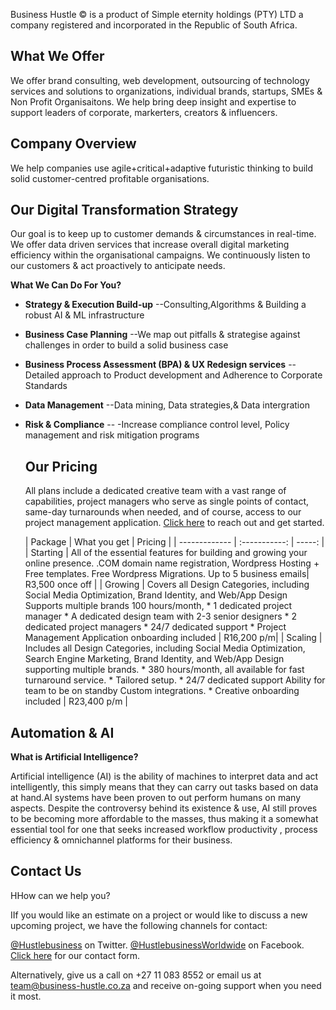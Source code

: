 Business Hustle © is a product of Simple eternity holdings (PTY) LTD a company registered and incorporated in the Republic of South Africa.

## What We Offer

We offer brand consulting, web development, outsourcing of technology services and solutions to organizations, individual brands, startups, SMEs & Non Profit Organisaitons. We help bring deep insight and expertise to support leaders of corporate, markerters, creators & influencers.

## Company Overview

We help companies use agile+critical+adaptive futuristic thinking to build solid customer-centred profitable organisations.

## Our Digital Transformation Strategy

Our goal is to keep up to customer demands & circumstances in real-time. We offer data driven services that increase overall digital marketing efficiency within the organisational campaigns. We continuously listen to our customers & act proactively to anticipate needs.

**What We Can Do For You?**

* **Strategy & Execution Build-up**
  --Consulting,Algorithms & Building a robust AI & ML infrastructure 
  
* **Business Case Planning**
  --We map out pitfalls & strategise against challenges in order to build a solid business case
  
* **Business Process Assessment (BPA) & UX Redesign services**
 --Detailed approach to Product development and Adherence to Corporate Standards

* **Data Management**
  --Data mining, Data strategies,& Data intergration

* **Risk & Compliance** 
  -- -Increase compliance control level, Policy management and risk mitigation programs
  
  ## Our Pricing
  
  All plans include a dedicated creative team with a vast range of capabilities, project managers who serve as single points of contact, same-day turnarounds when needed, and of course, access to our project management application. [Click here](https://bit.ly/business-hustle) to reach out and get started.
  
  | Package  |      What you get |   Pricing |
| ------------- | :-----------: | -----: |
| Starting   | All of the essential features for building and growing your online presence. .COM domain name registration, Wordpress Hosting + Free templates. Free Wordpress Migrations. Up to 5 business emails| R3,500 once off |
| Growing     |  Covers all Design Categories, including Social Media Optimization, Brand Identity, and Web/App Design Supports multiple brands 100 hours/month, * 1 dedicated project manager  * A dedicated design team with 2-3 senior designers * 2 dedicated project managers * 24/7 dedicated support * Project Management Application onboarding included   |   R16,200 p/m|
| Scaling | Includes all Design Categories, including Social Media Optimization, Search Engine Marketing, Brand Identity, and Web/App Design supporting multiple brands. * 380 hours/month, all available for fast turnaround service. * Tailored setup. * 24/7 dedicated support Ability for team to be on standby Custom integrations. * Creative onboarding included   |    R23,400 p/m |

## Automation & AI

**What is Artificial Intelligence?**

Artificial intelligence (AI) is the ability of machines to interpret data and act intelligently, this simply means that they can carry out tasks based on data at hand.AI systems have been proven to out perform humans on many aspects. Despite the controversy behind its existence & use, AI still proves to be becoming more affordable to the masses, thus making it a somewhat essential tool for one that seeks increased workflow productivity , process efficiency & omnichannel platforms for their business. 

## Contact Us

HHow can we help you?

IIf you would like an estimate on a project or would like to discuss a new upcoming project, we have the following channels for contact:

[@Hustlebusiness](https://twitter.com/HustleBusiness) on Twitter.
[@HustlebusinessWorldwide](https://www.facebook.com/HustlebusinessWorldwide) on Facebook.
[Click here](https://bit.ly/business-hustle) for our contact form. 

Alternatively, give us a call on +27 11 083 8552 or email us at team@business-hustle.co.za and receive on-going support when you need it most. 
